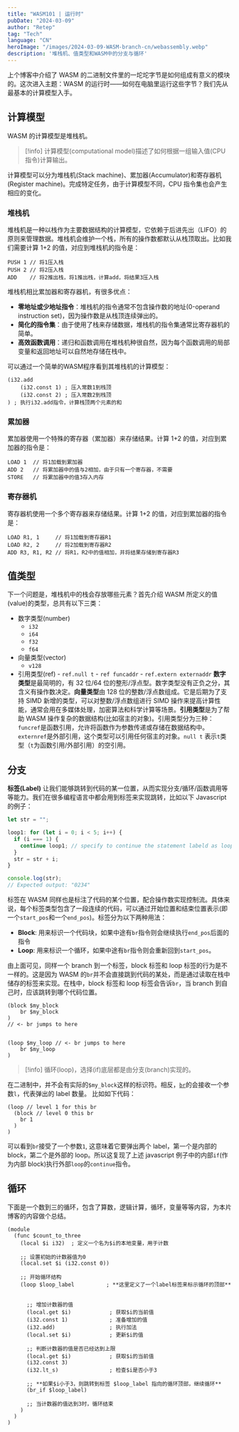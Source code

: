 ```yaml
---
title: "WASM101 | 运行时"
pubDate: "2024-03-09"
author: "Retep"
tag: "Tech"
language: "CN"
heroImage: "/images/2024-03-09-WASM-branch-cn/webassembly.webp"
description: '堆栈机、值类型和WASM中的分支与循环'
---
```


上个博客中介绍了 WASM 的二进制文件里的一坨坨字节是如何组成有意义的模块的。这次进入主题：WASM 的运行时——如何在电脑里运行这些字节？我们先从最基本的计算模型入手。

## 计算模型

WASM 的计算模型是堆栈机。

> [!info]
> 计算模型(computational model)描述了如何根据一组输入值(CPU 指令)计算输出。

计算模型可以分为堆栈机(Stack machine)、累加器(Accumulator)和寄存器机(Register machine)。完成特定任务，由于计算模型不同，CPU 指令集也会产生相应的变化。

### 堆栈机
堆栈机是一种以栈作为主要数据结构的计算模型，它依赖于后进先出（LIFO）的原则来管理数据。堆栈机会维护一个栈，所有的操作数都默认从栈顶取出。比如我们需要计算 1+2 的值，对应到堆栈机的指令是：

```plaintext
PUSH 1 // 将1压入栈
PUSH 2 // 将2压入栈
ADD    // 将2推出栈，将1推出栈，计算add，将结果3压入栈
```

堆栈机相比累加器和寄存器机，有很多优点：

- **零地址或少地址指令**：堆栈机的指令通常不包含操作数的地址(0-operand instruction set)，因为操作数是从栈顶连续弹出的。
- **简化的指令集**：由于使用了栈来存储数据，堆栈机的指令集通常比寄存器机的简单。
- **高效函数调用**：递归和函数调用在堆栈机种很自然，因为每个函数调用的局部变量和返回地址可以自然地存储在栈中。


可以通过一个简单的WASM程序看到其堆栈机的计算模型：
```plaintext
(i32.add
	(i32.const 1) ; 压入常数1到栈顶
	(i32.const 2) ; 压入常数2到栈顶
) ; 执行i32.add指令，计算栈顶两个元素的和
```


<Swiper>
  <ImageWithCaption image="/images/2024-03-09-WASM-branch-cn/add_1.png" caption="压入常数1到栈顶" />
  <ImageWithCaption image="/images/2024-03-09-WASM-branch-cn/add_2.png" caption="压入常数2到栈顶" />
  <ImageWithCaption image="/images/2024-03-09-WASM-branch-cn/add_3.png" caption="执行i32.add指令，计算栈顶两个元素的和" />
</Swiper>



### 累加器

累加器使用一个特殊的寄存器（累加器）来存储结果。计算 1+2 的值，对应到累加器的指令是：

```plaintext
LOAD 1  // 将1加载到累加器
ADD 2   // 将累加器中的值与2相加，由于只有一个寄存器，不需要
STORE   // 将累加器中的值3存入内存
```

### 寄存器机

寄存器机使用一个多个寄存器来存储结果。计算 1+2 的值，对应到累加器的指令是：

```plaintext
LOAD R1, 1     // 将1加载到寄存器R1
LOAD R2, 2     // 将2加载到寄存器R2
ADD R3, R1, R2 // 将R1，R2中的值相加，并将结果存储到寄存器R3
```


## 值类型

下一个问题是，堆栈机中的栈会存放哪些元素？首先介绍 WASM 所定义的值(value)的类型，总共有以下三类：

- 数字类型(number)
  - `i32`
  - `i64`
  - `f32`
  - `f64`
- 向量类型(vector)
  - `v128`
- 引用类型(ref) - `ref.null t` - `ref funcaddr` - `ref.extern externaddr`
  **数字类型**是最简明的，有 32 位/64 位的整形/浮点型。数字类型没有正负之分，其含义有操作数决定。**向量类型**由 128 位的整数/浮点数组成。它是后期为了支持 SIMD 新增的类型，可以对整数/浮点数组进行 SIMD 操作来提高计算性能，通常会用在多媒体处理，加密算法和科学计算等场景。**引用类型**是为了帮助 WASM 操作复杂的数据结构(比如宿主的对象)。引用类型分为三种：`funcref`是函数引用，允许将函数作为参数传递或存储在数据结构中。`externref`是外部引用，这个类型可以引用任何宿主的对象。`null t` 表示`t`类型（`t`为函数引用/外部引用）的空引用。





## 分支

**标签(Label)** 让我们能够跳转到代码的某一位置，从而实现分支/循环/函数调用等等能力。我们在很多编程语言中都会用到标签来实现跳转，比如以下 Javascript 的例子：

```js
let str = "";

loop1: for (let i = 0; i < 5; i++) {
  if (i === 1) {
    continue loop1; // specify to continue the statement labeld as loop1
  }
  str = str + i;
}

console.log(str);
// Expected output: "0234"
```

标签在 WASM 同样也是标注了代码的某个位置，配合操作数实现控制流。具体来说，每个标签类型包含了一段连续的代码，可以通过开始位置和结束位置表示(即一个`start_pos`和一个`end_pos`)。标签分为以下两种用法：

- **Block**: 用来标识一个代码块，如果中途有`br`指令则会继续执行`end_pos`后面的指令
- **Loop**: 用来标识一个循环，如果中途有`br`指令则会重新回到`start_pos`。




由上面可见，同样一个 branch 到一个标签，block 标签和 loop 标签的行为是不一样的。这是因为 WASM 的`br`并不会直接跳到代码的某处，而是通过读取在栈中储存的标签来实现。在栈中，block 标签和 loop 标签会告诉`br`，当 branch 到自己时，应该跳转到哪个代码位置。

```plaintext
(block $my_block
	br $my_block
)
// <- br jumps to here


(loop $my_loop // <- br jumps to here
	br $my_loop
)

```

> [!info]
> 循环(loop)，选择(if)底层都是由分支(branch)实现的。

在二进制中，并不会有实际的`$my_block`这样的标识符。相反，[`br`](https://webassembly.github.io/spec/core/exec/instructions.html#xref-syntax-instructions-syntax-instr-control-mathsf-br-l)的会接收一个参数`l`，代表弹出的 label 数量。
比如如下代码：

```plaintext
(loop // level 1 for this br
  (block // level 0 this br
    br 1
  )
)
```

可以看到`br`接受了一个参数`1`, 这意味着它要弹出两个 label，第一个是内部的 block，第二个是外部的 loop。所以这复现了上述 javascript 例子中的内部`if`(作为内部 block)执行外部`loop`的`continue`指令。


<Swiper>
  <ImageWithCaption image="/images/2024-03-09-WASM-branch-cn/loop_1.png" caption="声明了一个类型为loop的块。向栈内压一个labe，包含了arity=0表明这个块没有返回值，range=(1,5)表明这个块的起始位置是1，终止位置是5，continuation=1表明当branch到这个label时，跳到位置为1的指令（实现loop）。"/>
  <ImageWithCaption image="/images/2024-03-09-WASM-branch-cn/loop_2.png" caption="声明了一个类型为block的块。向栈内压一个labe，包含了arity=0表明这个块没有返回值，range=(2,4)表明这个块的起始位置是2，终止位置是4，continuation=5表明当branch到这个label时，跳到位置为5的指令（实现block）。"/>  
  <ImageWithCaption image="/images/2024-03-09-WASM-branch-cn/loop_3.png" caption="branch指令，由于参数是1，表明我们需要弹出一个label，然后branch到下一个label的continuation位置。由于栈中弹出的第一个label的arity是0，所以无需任何处理。如果arity=n!=0，则表明此时在该label上仍有n个值。需要把这n个值一并弹出。" />  
  <ImageWithCaption image="/images/2024-03-09-WASM-branch-cn/loop_4.png" caption="弹出一个label后下一个label的continuation标明了跳转代码的位置。"/> 
</Swiper>


## 循环

下面是一个数到三的循环，包含了算数，逻辑计算，循环，变量等等内容，为本片博客的内容做个总结。

```plaintext
(module
  (func $count_to_three
    (local $i i32)  ; 定义一个名为$i的本地变量，用于计数

    ;; 设置初始的计数器值为0
    (local.set $i (i32.const 0))

    ;; 开始循环结构
    (loop $loop_label          ; **这里定义了一个label标签来标示循环的顶部**


      ;; 增加计数器的值
      (local.get $i)            ; 获取$i的当前值
      (i32.const 1)             ; 准备增加的值
      (i32.add)                 ; 执行加法
      (local.set $i)            ; 更新$i的值

      ;; 判断计数器的值是否已经达到上限
      (local.get $i)            ; 获取$i的当前值
      (i32.const 3)
      (i32.lt_s)                ; 检查$i是否小于3

      ;; **如果$i小于3，则跳转到标签 $loop_label 指向的循环顶部，继续循环**
      (br_if $loop_label)

      ;; 当计数器的值达到3时，循环结束
    )
  )
)
```
<swiper-container>
  <image-with-caption src="/images/2024-03-09-WASM-branch-cn/count3_1.png" caption="声明了一个类型为loop的块。向栈内压一个labe，包含了arity=0表明这个块没有返回值，range=(1,10)表明这个块的起始位置是1，终止位置是10，continuation=1表明当branch到这个label时，跳到位置为1的指令（实现loop）" width="100%"></image-with-caption>  
  <image-with-caption src="/images/2024-03-09-WASM-branch-cn/count3_2.png" caption="从local variable向量中读取$i" width="100%"></image-with-caption>  
  <image-with-caption src="/images/2024-03-09-WASM-branch-cn/count3_3.png" caption="压入1" width="100%"></image-with-caption>  
  <image-with-caption src="/images/2024-03-09-WASM-branch-cn/count3_4.png" caption="执行$i+1，压入栈" width="100%"></image-with-caption>
  <image-with-caption src="/images/2024-03-09-WASM-branch-cn/count3_5.png" caption="$i=$i+1" width="100%"></image-with-caption>  
  <image-with-caption src="/images/2024-03-09-WASM-branch-cn/count3_6.png" caption="从local variable向量中读取$i" width="100%"></image-with-caption>
  <image-with-caption src="/images/2024-03-09-WASM-branch-cn/count3_7.png" caption="压入3" width="100%"></image-with-caption>  
  <image-with-caption src="/images/2024-03-09-WASM-branch-cn/count3_8.png" caption="弹出栈顶两个元素，进行大小比较。注意，先弹出的是第二个operand，后弹出的是第一个operand，所以这里是1?<3" width="100%"></image-with-caption>
  <image-with-caption src="/images/2024-03-09-WASM-branch-cn/count3_9.png" caption="比较结果是true，所以执行branch" width="100%"></image-with-caption>  
  <image-with-caption src="/images/2024-03-09-WASM-branch-cn/count3_10.png" caption="跳转到label指定位置，重新开始循环" width="100%"></image-with-caption>
  <image-with-caption src="/images/2024-03-09-WASM-branch-cn/wait.jpg" caption="a few moments later" width="100%"></image-with-caption>  
  <image-with-caption src="/images/2024-03-09-WASM-branch-cn/count3_11.png" caption="经过三轮循环，此时$i=3，比较结果是false" width="100%"></image-with-caption>
  <image-with-caption src="/images/2024-03-09-WASM-branch-cn/count3_12.png" caption="branch不执行" width="100%"></image-with-caption>  
  <image-with-caption src="/images/2024-03-09-WASM-branch-cn/count3_13.png" caption="推出循环" width="100%"></image-with-caption>                 
</swiper-container>
